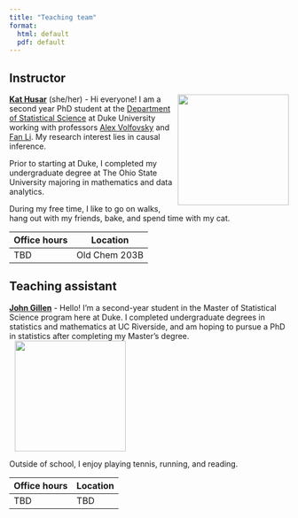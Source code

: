 ```yaml
---
title: "Teaching team"
format: 
  html: default
  pdf: default
---
```


## Instructor

![](images/team/kat.png){style="float:right;padding: 0 0 0 10px;" width="200"}

[**Kat Husar**](https://scholars.duke.edu/person/kat.husar) (she/her) - Hi everyone! I am a second year PhD student at the [Department of Statistical Science](#0) at Duke University working with professors [Alex Volfovsky](https://scholars.duke.edu/person/alexander.volfovsky) and [Fan Li](https://scholars.duke.edu/person/fli). My research interest lies in causal inference.

Prior to starting at Duke, I completed my undergraduate degree at The Ohio State University majoring in mathematics and data analytics.

During my free time, I like to go on walks, hang out with my friends, bake, and spend time with my cat.

| Office hours | Location      |
|--------------|---------------|
| TBD          | Old Chem 203B |

## Teaching assistant



[**John Gillen**](https://www.linkedin.com/in/john-gillen-611471229/) - Hello! I’m a second-year student in the Master of Statistical Science program here at Duke. I completed undergraduate degrees in statistics and mathematics at UC Riverside, and am hoping to pursue a PhD in statistics after completing my Master’s degree.![](images/team/john.png){style="float:leftt;padding: 0 0 0 10px;" width="200"}


Outside of school, I enjoy playing tennis, running, and reading.

| Office hours | Location |
|--------------|----------|
| TBD          | TBD      |
